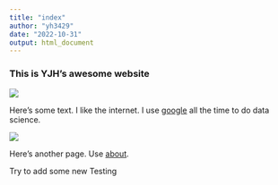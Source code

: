 ```yaml
---
title: "index"
author: "yh3429"
date: "2022-10-31"
output: html_document
---
```


### This is YJH's awesome website

![](https://media.giphy.com/media/drXGoW1iudhKw/giphy.gif)

Here's some text. I like the internet. I use [google](https://www.google.com/) all the time to do data science.

<img src="image/beauty.jpg" style="longth：80%"> 

Here's another page.
Use [about](about.html).

Try to add some new
Testing
